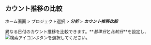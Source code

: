 ## カウント推移の比較

ホーム画面 > プロジェクト選択 > **_分析_** > **_カウント推移比較_**

<ImgLang img="analysis-compare-count.png" desc="カウント推移比較" />

異なる日付のカウント推移を比較できます。**_基準日_**と**_比較日_**を設定し、![検索アイコン](/img/ico-btn-search.png)ボタンを選択してください。
